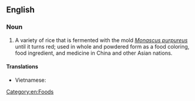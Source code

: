 ==English==
{{wikipedia|Red yeast rice}}

===Noun===
{{en-noun|head=[[red]] [[yeast]] [[rice]]|?}}

# A variety of rice that is fermented with the mold ''[[Monascus purpureus]]'' until it turns red; used in whole and powdered form as a food coloring, food ingredient, and medicine in China and other Asian nations.

====Translations====
{{trans-top|variety of rice}}
* Vietnamese: {{t-|vi|gạo đỏ}}
{{trans-mid}}
{{trans-bottom}}

[[Category:en:Foods]]